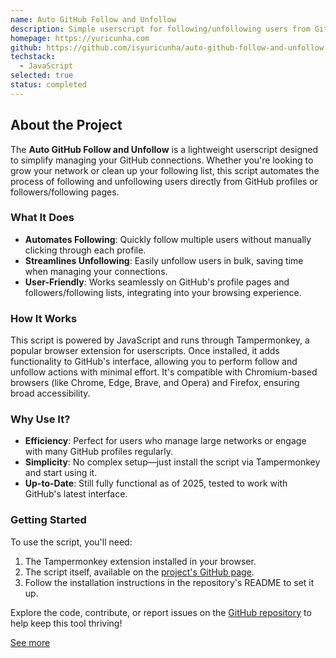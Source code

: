 ```yaml
---
name: Auto GitHub Follow and Unfollow
description: Simple userscript for following/unfollowing users from GitHub profile or followers/following pages.
homepage: https://yuricunha.com
github: https://github.com/isyuricunha/auto-github-follow-and-unfollow
techstack:
  - JavaScript
selected: true
status: completed
---
```


## About the Project

The **Auto GitHub Follow and Unfollow** is a lightweight userscript designed to simplify managing your GitHub connections. Whether you're looking to grow your network or clean up your following list, this script automates the process of following and unfollowing users directly from GitHub profiles or followers/following pages.

### What It Does

- **Automates Following**: Quickly follow multiple users without manually clicking through each profile.
- **Streamlines Unfollowing**: Easily unfollow users in bulk, saving time when managing your connections.
- **User-Friendly**: Works seamlessly on GitHub's profile pages and followers/following lists, integrating into your browsing experience.

### How It Works

This script is powered by JavaScript and runs through Tampermonkey, a popular browser extension for userscripts. Once installed, it adds functionality to GitHub's interface, allowing you to perform follow and unfollow actions with minimal effort. It's compatible with Chromium-based browsers (like Chrome, Edge, Brave, and Opera) and Firefox, ensuring broad accessibility.

### Why Use It?

- **Efficiency**: Perfect for users who manage large networks or engage with many GitHub profiles regularly.
- **Simplicity**: No complex setup—just install the script via Tampermonkey and start using it.
- **Up-to-Date**: Still fully functional as of 2025, tested to work with GitHub's latest interface.

### Getting Started

To use the script, you'll need:
1. The Tampermonkey extension installed in your browser.
2. The script itself, available on the [project's GitHub page](https://github.com/isyuricunha/auto-github-follow-and-unfollow).
3. Follow the installation instructions in the repository's README to set it up.

Explore the code, contribute, or report issues on the [GitHub repository](https://github.com/isyuricunha/auto-github-follow-and-unfollow) to help keep this tool thriving!

[See more](https://github.com/isyuricunha/auto-github-follow-and-unfollow)
